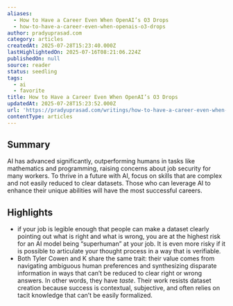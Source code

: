 ```yaml
---
aliases:
  - How to Have a Career Even When OpenAI’s O3 Drops
  - how-to-have-a-career-even-when-openais-o3-drops
author: pradyuprasad.com
category: articles
createdAt: 2025-07-28T15:23:40.000Z
lastHighlightedOn: 2025-07-16T08:21:06.224Z
publishedOn: null
source: reader
status: seedling
tags:
  - ai
  - favorite
title: How to Have a Career Even When OpenAI’s O3 Drops
updatedAt: 2025-07-28T15:23:52.000Z
url: 'https://pradyuprasad.com/writings/how-to-have-a-career-even-when-o3-drops/'
contentType: articles
---
```

## Summary

AI has advanced significantly, outperforming humans in tasks like mathematics and programming, raising concerns about job security for many workers. To thrive in a future with AI, focus on skills that are complex and not easily reduced to clear datasets. Those who can leverage AI to enhance their unique abilities will have the most successful careers.

## Highlights

- if your job is legible enough that people can make a dataset clearly pointing out what is right and what is wrong, you are at the highest risk for an AI model being “superhuman” at your job. It is even more risky if it is possible to articulate your thought process in a way that is verifiable.
- Both Tyler Cowen and K share the same trait: their value comes from navigating ambiguous human preferences and synthesizing disparate information in ways that can’t be reduced to clear right or wrong answers. In other words, they have _taste_. Their work resists dataset creation because success is contextual, subjective, and often relies on tacit knowledge that can’t be easily formalized.
